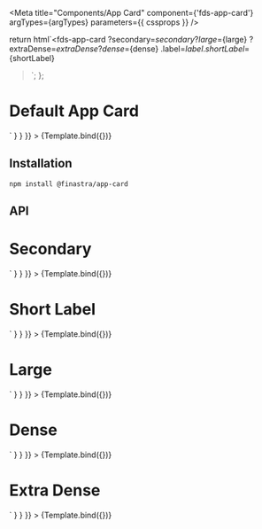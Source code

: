 

<Meta
  title="Components/App Card"
  component={'fds-app-card'}
  argTypes={argTypes}
  parameters={{
    cssprops
  }}
/>

  return html`<fds-app-card
    ?secondary=${secondary}
    ?large=${large}
    ?extraDense=${extraDense}
    ?dense=${dense}
    .label=${label}
    .shortLabel=${shortLabel}
  ></fds-app-card>`;
};

# Default App Card

<Canvas>
  <Story
    name="Default"
    args={{ label: 'App' }}
    parameters={{
      docs: {
        source: {
          code: `<fds-app-card label="App"></fds-app-card>`
        }
      }
    }}
  >
    {Template.bind({})}
  </Story>
</Canvas>

## Installation

```
npm install @finastra/app-card

```

## API

<ArgsTable of="." story="^" />

# Secondary

<Canvas>
  <Story
    name="Secondary"
    args={{ label: 'Application', secondary: true }}
    parameters={{
      docs: {
        source: {
          code: `<fds-app-card label="App" secondary></fds-app-card>`
        }
      }
    }}
  >
    {Template.bind({})}
  </Story>
</Canvas>

# Short Label

<Canvas>
  <Story
    name="Short Label"
    args={{ label: 'Application', shortLabel: 'APP' }}
    parameters={{
      docs: {
        source: {
          code: `<fds-app-card label="App" shortLabel="A"></fds-app-card>`
        }
      }
    }}
  >
    {Template.bind({})}
  </Story>
</Canvas>

# Large

<Canvas>
  <Story
    name="Large"
    args={{ label: 'Application', large: true }}
    parameters={{
      docs: {
        source: {
          code: `<fds-app-card large></fds-app-card>`
        }
      }
    }}
  >
    {Template.bind({})}
  </Story>
</Canvas>

# Dense

<Canvas>
  <Story
    name="Dense"
    args={{ label: 'Application', dense: true }}
    parameters={{
      docs: {
        source: {
          code: `<fds-app-card dense></fds-app-card>`
        }
      }
    }}
  >
    {Template.bind({})}
  </Story>
</Canvas>

# Extra Dense

<Canvas>
  <Story
    name="Extra Dense"
    args={{ label: 'Application', extraDense: true }}
    parameters={{
      docs: {
        source: {
          code: `<fds-app-card extraDense></fds-app-card>`
        }
      }
    }}
  >
    {Template.bind({})}
  </Story>
</Canvas>
